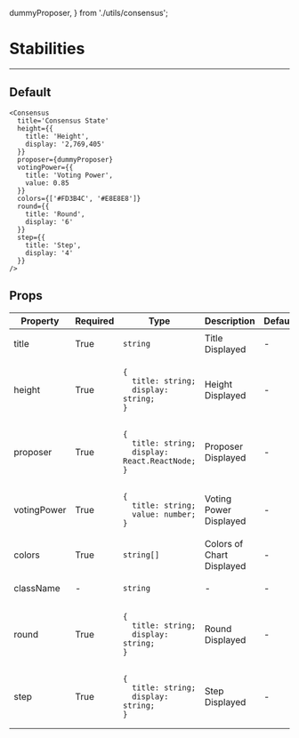   dummyProposer,
} from './utils/consensus';

<Meta title="ConsensusState" component={Consensus} />

# Stabilities
---
## Default
<Canvas>
  <Story name="Default">
    <Consensus
      title='Consensus State'
      height={{
        title: 'Height',
        display: '2,769,405'
      }}
      proposer={dummyProposer}
      votingPower={{
        title: 'Voting Power',
        value: 0.85
      }}
      colors={['#FD3B4C', '#E8E8E8']}
      round={{
        title: 'Round',
        display: '6'
      }}
      step={{
        title: 'Step',
        display: '4'
      }}
    />
  </Story>
</Canvas>

```
<Consensus
  title='Consensus State'
  height={{
    title: 'Height',
    display: '2,769,405'
  }}
  proposer={dummyProposer}
  votingPower={{
    title: 'Voting Power',
    value: 0.85
  }}
  colors={['#FD3B4C', '#E8E8E8']}
  round={{
    title: 'Round',
    display: '6'
  }}
  step={{
    title: 'Step',
    display: '4'
  }}
/>
```

## Props

<table>
<thead>
  <tr>
    <th>Property</th>
    <th>Required</th>
    <th>Type</th>
    <th>Description</th>
    <th>Default</th>
  </tr>
</thead>
<tbody>
  <tr>
    <td>title</td>
    <td>True</td>
    <td>

`string`

  </td>
    <td>Title Displayed</td>
    <td>-</td>
  </tr>
    <tr>
    <td>height</td>
    <td>True</td>
    <td>

```
{
  title: string;
  display: string;
}
```

  </td>
    <td>Height Displayed</td>
    <td>-</td>
  </tr>
  <tr>
    <td>proposer</td>
    <td>True</td>
    <td>

```
{
  title: string;
  display: React.ReactNode;
}
```

  </td>
    <td>Proposer Displayed</td>
    <td>-</td>
  </tr>
  <tr>
    <td>votingPower</td>
    <td>True</td>
    <td>

```
{
  title: string;
  value: number;
}
```

  </td>
    <td>Voting Power Displayed</td>
    <td>-</td>
  </tr>
  <tr>
    <td>colors</td>
    <td>True</td>
    <td>

`string[]`

  </td>
    <td>Colors of Chart Displayed</td>
    <td>-</td>
  </tr>
  <tr>
    <td>className</td>
    <td>-</td>
    <td>

`string`

  </td>
    <td>-</td>
    <td>-</td>
  </tr>
  <tr>
    <td>round</td>
    <td>True</td>
    <td>

```
{
  title: string;
  display: string;
}
```

  </td>
    <td>Round Displayed</td>
    <td>-</td>
  </tr>
  <tr>
    <td>step</td>
    <td>True</td>
    <td>

```
{
  title: string;
  display: string;
}
```

  </td>
    <td>Step Displayed</td>
    <td>-</td>
  </tr>

  </tbody>
</table>
<br/>
